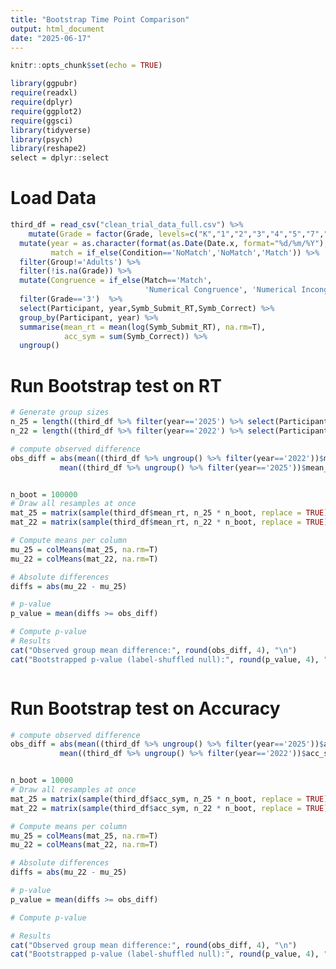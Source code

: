 ```yaml
---
title: "Bootstrap Time Point Comparison"
output: html_document
date: "2025-06-17"
---
```


```r
knitr::opts_chunk$set(echo = TRUE)

library(ggpubr)
require(readxl)
require(dplyr)
require(ggplot2)
require(ggsci)
library(tidyverse)
library(psych)
library(reshape2)
select = dplyr::select

```

# Load Data

```r
third_df = read_csv("clean_trial_data_full.csv") %>% 
    mutate(Grade = factor(Grade, levels=c("K","1","2","3","4","5","7","A")))  %>% 
  mutate(year = as.character(format(as.Date(Date.x, format="%d/%m/%Y"),"%Y")),
         match = if_else(Condition=='NoMatch','NoMatch','Match')) %>% 
  filter(Group!='Adults') %>% 
  filter(!is.na(Grade)) %>% 
  mutate(Congruence = if_else(Match=='Match',
                              'Numerical Congruence', 'Numerical Incongruence')) %>% 
  filter(Grade=='3')  %>% 
  select(Participant, year,Symb_Submit_RT,Symb_Correct) %>% 
  group_by(Participant, year) %>% 
  summarise(mean_rt = mean(log(Symb_Submit_RT), na.rm=T),
            acc_sym = sum(Symb_Correct)) %>% 
  ungroup()
```


# Run Bootstrap test on RT

```r

# Generate group sizes
n_25 = length((third_df %>% filter(year=='2025') %>% select(Participant) %>% unique())$Participant)
n_22 = length((third_df %>% filter(year=='2022') %>% select(Participant) %>% unique())$Participant)

# compute observed difference
obs_diff = abs(mean((third_df %>% ungroup() %>% filter(year=='2022'))$mean_rt, na.rm=T) -
           mean((third_df %>% ungroup() %>% filter(year=='2025'))$mean_rt, na.rm=T))


n_boot = 100000
# Draw all resamples at once
mat_25 = matrix(sample(third_df$mean_rt, n_25 * n_boot, replace = TRUE), nrow = n_25)
mat_22 = matrix(sample(third_df$mean_rt, n_22 * n_boot, replace = TRUE), nrow = n_22)

# Compute means per column
mu_25 = colMeans(mat_25, na.rm=T)
mu_22 = colMeans(mat_22, na.rm=T)

# Absolute differences
diffs = abs(mu_22 - mu_25)

# p-value
p_value = mean(diffs >= obs_diff)

# Compute p-value
# Results
cat("Observed group mean difference:", round(obs_diff, 4), "\n")
cat("Bootstrapped p-value (label-shuffled null):", round(p_value, 4), "\n")



```

# Run Bootstrap test on Accuracy

```r

# compute observed difference
obs_diff = abs(mean((third_df %>% ungroup() %>% filter(year=='2025'))$acc_sym, na.rm=T) -
           mean((third_df %>% ungroup() %>% filter(year=='2022'))$acc_sym, na.rm=T))


n_boot = 10000
# Draw all resamples at once
mat_25 = matrix(sample(third_df$acc_sym, n_25 * n_boot, replace = TRUE), nrow = n_25)
mat_22 = matrix(sample(third_df$acc_sym, n_22 * n_boot, replace = TRUE), nrow = n_22)

# Compute means per column
mu_25 = colMeans(mat_25, na.rm=T)
mu_22 = colMeans(mat_22, na.rm=T)

# Absolute differences
diffs = abs(mu_22 - mu_25)

# p-value
p_value = mean(diffs >= obs_diff)

# Compute p-value

# Results
cat("Observed group mean difference:", round(obs_diff, 4), "\n")
cat("Bootstrapped p-value (label-shuffled null):", round(p_value, 4), "\n")

```
